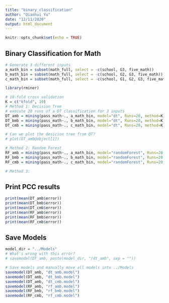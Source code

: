 ```yaml
---
title: "binary_classification"
author: "Qianhui Yu"
date: "12/11/2020"
output: html_document
---
```


```r
knitr::opts_chunk$set(echo = TRUE)
```

## Binary Classification for Math

```r
# Generate 3 different inputs
a_math_bin = subset(math_full, select = -c(school, G3, five_math)) 
b_math_bin = subset(math_full, select = -c(school, G2, G3, five_math)) 
c_math_bin = subset(math_full, select = -c(school, G1, G2, G3, five_math)) 

library(rminer)

# 10-fold cross validation 
K = c("kfold", 10)
# Method 1: Decision Tree
# execute 20 runs of a DT classification for 3 inputs
DT_amb = mining(pass_math~., a_math_bin, model="dt", Runs=20, method=K)
DT_bmb = mining(pass_math~., b_math_bin, model="dt", Runs=20, method=K)
DT_cmb = mining(pass_math~., c_math_bin, model="dt", Runs=20, method=K)

# Can we plot the desicion tree from DT?
# plot(DT_amb@object[1])

# Method 2: Random Forest
RF_amb = mining(pass_math~., a_math_bin, model="randomForest", Runs=20, method=K)
RF_bmb = mining(pass_math~., b_math_bin, model="randomForest", Runs=20, method=K)
RF_cmb = mining(pass_math~., c_math_bin, model="randomForest", Runs=20, method=K)

# Method 3: 

```
## Print PCC results
```r
print(mean(DT_amb$error))
print(mean(DT_bmb$error))
print(mean(DT_cmb$error))
print(mean(RF_amb$error))
print(mean(RF_bmb$error))
print(mean(RF_cmb$error))
```


## Save Models

```r
model_dir = "../Models"
# What's wrong with this error?
# savemodel(DT_amb, paste(model_dir, "/dt_amb", sep = ""))

# Save models and manually move all models into ../Models
savemodel(DT_amb, "dt_amb.model")
savemodel(DT_amb, "dt_bmb.model")
savemodel(DT_amb, "dt_cmb.model")
savemodel(RF_amb, "rf_amb.model")
savemodel(RF_bmb, "rf_bmb.model")
savemodel(RF_cmb, "rf_cmb.model")


```